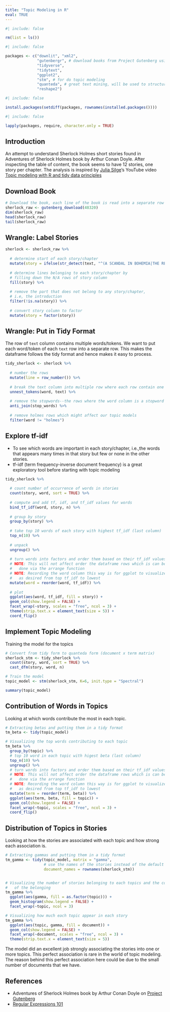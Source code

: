 ```yaml
---
title: "Topic Modeling in R"
eval: TRUE
---
```


```r
#| include: false

rm(list = ls())
```

```r
#| include: false

packages <- c("downlit", "xml2",
              "gutenbergr", # download books from Project Gutenberg using book ID
              "tidyverse",
              "tidytext",
              "ggplot2",
              "stm", # for do topic modeling
              "quanteda", # great text mining, will be used to structure the input to stm
              "reshape2")
```


```r
#| include: false

install.packages(setdiff(packages, rownames(installed.packages())))
```

```r
#| include: false

lapply(packages, require, character.only = TRUE)
```


## Introduction

An attempt to understand Sherlock Holmes short stories found in Adventures of Sherlock Holmes book by Arthur Conan Doyle.  After inspecting the table of content, the book seems to have 12 stories, one story per chapter.  The analysis is inspired by [Julia Silge](https://juliasilge.com/)’s YouTube video [Topic modeling with R and tidy data principles](https://www.youtube.com/embed/evTuL-RcRpc)

## Download Book

```r
# Download the book, each line of the book is read into a separate row
sherlock_raw <- gutenberg_download(48320)
dim(sherlock_raw)
head(sherlock_raw)
tail(sherlock_raw)
```

## Wrangle: Label Stories
```r
sherlock <- sherlock_raw %>% 
  
  # determine start of each story/chapter
  mutate(story = ifelse(str_detect(text, "^(A SCANDAL IN BOHEMIA|THE RED-HEADED LEAGUE|A CASE OF IDENTITY|THE BOSCOMBE VALLEY MYSTERY|THE FIVE ORANGE PIPS|THE MAN WITH THE TWISTED LIP|THE ADVENTURE OF THE BLUE CARBUNCLE|THE ADVENTURE OF THE SPECKLED BAND|THE ADVENTURE OF THE ENGINEER’S THUMB|THE ADVENTURE OF THE NOBLE BACHELOR|THE ADVENTURE OF THE BERYL CORONET|THE ADVENTURE OF THE COPPER BEECHES)$"), text, NA)) %>%
  
  # determine lines belonging to each story/chapter by
  # filling down the N/A rows of story column
  fill(story) %>%
  
  # remove the part that does not belong to any story/chapter,
  # i.e, the introduction
  filter(!is.na(story)) %>%
  
  # convert story column to factor
  mutate(story = factor(story))
```


## Wrangle: Put in Tidy Format

The row of `text` column contains multiple words/tokens.  We want to put each word/token of each `text` row into a separate row.  This makes the dataframe follows the tidy format and hence makes it easy to process.

```r
tidy_sherlock <- sherlock %>%
  
  # number the rows
  mutate(line = row_number()) %>% 
  
  # break the text column into multiple row where each row contain one token
  unnest_tokens(word, text) %>% 
  
  # remove the stopwords--the rows where the word column is a stopword
  anti_join(stop_words) %>% 
  
  # remove holmes rows which might affect our topic models
  filter(word != "holmes")
```



## Explore tf-idf

-   To see which words are important in each story/chapter, i.e.,the words that appears many times in that story but few or none in the other stories.
-   tf-idf (term frequency-inverse document frequency) is a great exploratory tool before starting with topic modeling

```r
tidy_sherlock %>% 
  
  # count number of occurrence of words in stories
  count(story, word, sort = TRUE) %>% 
  
  # compute and add tf, idf, and tf_idf values for words
  bind_tf_idf(word, story, n) %>% 
  
  # group by story
  group_by(story) %>% 
  
  # take top 10 words of each story with highest tf_idf (last column)
  top_n(10) %>% 
  
  # unpack
  ungroup() %>% 
  
  # turn words into factors and order them based on their tf_idf values
  # NOTE: This will not affect order the dataframe rows which is can be
  #   done via the arrange function
  # NOTE: Recording the word column this way is for ggplot to visualize them
  #   as desired from top tf_idf to lowest
  mutate(word = reorder(word, tf_idf)) %>% 
  
  # plot
  ggplot(aes(word, tf_idf, fill = story)) +
  geom_col(show.legend = FALSE) +
  facet_wrap(~story, scales = "free", ncol = 3) +
  theme(strip.text.x = element_text(size = 5)) +
  coord_flip()
```


## Implement Topic Modeling

Training the model for the topics

```r
# Convert from tidy form to quanteda form (document x term matrix)
sherlock_stm <- tidy_sherlock %>% 
  count(story, word, sort = TRUE) %>% 
  cast_dfm(story, word, n)

# Train the model
topic_model <- stm(sherlock_stm, K=6, init.type = "Spectral")
```



```r
summary(topic_model)
```

## Contribution of Words in Topics

Looking at which words contribute the most in each topic.

```r
# Extracting betas and putting them in a tidy format
tm_beta <- tidy(topic_model)

# Visualizing the top words contributing to each topic
tm_beta %>% 
  group_by(topic) %>% 
  # top 10 word in each topic with higest beta (last column)
  top_n(10) %>% 
  ungroup() %>% 
  # turn words into factors and order them based on their tf_idf values
  # NOTE: This will not affect order the dataframe rows which is can be
  #   done via the arrange function
  # NOTE: Recording the word column this way is for ggplot to visualize them
  #   as desired from top tf_idf to lowest
  mutate(term = reorder(term, beta)) %>% 
  ggplot(aes(term, beta, fill = topic)) +
  geom_col(show.legend = FALSE) +
  facet_wrap(~topic, scales = "free", ncol = 3) +
  coord_flip()
```


## Distribution of Topics in Stories

Looking at how the stories are associated with each topic and how strong each association is.

```r
# Extracting gammas and putting them in a tidy format
tm_gamma <- tidy(topic_model, matrix = "gamma",
                 # use the names of the stories instead of the default numbers
                 document_names = rownames(sherlock_stm))


# Visualizing the number of stories belonging to each topics and the confidence
#   of the belonging
tm_gamma %>% 
  ggplot(aes(gamma, fill = as.factor(topic))) +
  geom_histogram(show.legend = FALSE) +
  facet_wrap(~topic, ncol = 3)
```



```r
# Visualizing how much each topic appear in each story
tm_gamma %>% 
  ggplot(aes(topic, gamma, fill = document)) +
  geom_col(show.legend = FALSE) +
  facet_wrap(~document, scales = "free", ncol = 3) +
  theme(strip.text.x = element_text(size = 5))
```

The model did an excellent job strongly associating the stories into one or more topics. This perfect association is rare in the world of topic modeling. The reason behind this perfect association here could be due to the small number of documents that we have.


## References

- Adventures of Sherlock Holmes book by Arthur Conan Doyle on [Project Gutenberg](https://www.gutenberg.org/ebooks/48320)
- [Regular Expressions 101](https://regex101.com/)
